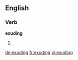 ==English==

===Verb===
'''exuding'''

# {{present participle of|[[exude]]}}

[[de:exuding]]
[[fr:exuding]]
[[vi:exuding]]